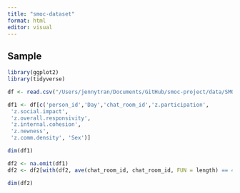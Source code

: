 ```yaml
---
title: "smoc-dataset"
format: html
editor: visual
---
```


## Sample

```r
library(ggplot2)
library(tidyverse)
```

```r
df <- read.csv("/Users/jennytran/Documents/GitHub/smoc-project/data/SMOCDemoGCA.xlsx - SMOCDemoGCA.csv")
```

```r
df1 <- df[c('person_id','Day','chat_room_id','z.participation',
 'z.social.impact',
 'z.overall.responsivity',
 'z.internal.cohesion',
 'z.newness',
 'z.comm.density', 'Sex')]
```

```r
dim(df1)
```

```r
df2 <- na.omit(df1)
df2 <- df2[with(df2, ave(chat_room_id, chat_room_id, FUN = length) == 4),]
```

```r
dim(df2)
```

